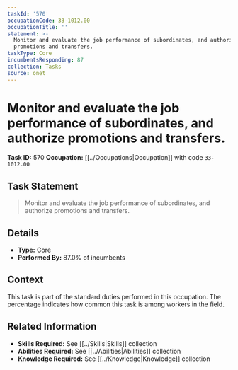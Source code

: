 ```yaml
---
taskId: '570'
occupationCode: 33-1012.00
occupationTitle: ''
statement: >-
  Monitor and evaluate the job performance of subordinates, and authorize
  promotions and transfers.
taskType: Core
incumbentsResponding: 87
collection: Tasks
source: onet
---
```

# Monitor and evaluate the job performance of subordinates, and authorize promotions and transfers.

**Task ID:** 570
**Occupation:** [[../Occupations|Occupation]] with code `33-1012.00`

## Task Statement

> Monitor and evaluate the job performance of subordinates, and authorize promotions and transfers.

## Details

- **Type:** Core
- **Performed By:** 87.0% of incumbents

## Context

This task is part of the standard duties performed in this occupation. The percentage indicates how common this task is among workers in the field.

## Related Information

- **Skills Required:** See [[../Skills|Skills]] collection
- **Abilities Required:** See [[../Abilities|Abilities]] collection
- **Knowledge Required:** See [[../Knowledge|Knowledge]] collection
